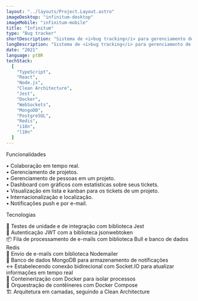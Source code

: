 ```yaml
---
layout: "../layouts/Project.Layout.astro"
imageDesktop: "infinitum-desktop"
imageMobile: "infinitum-mobile"
title: "Infinitum"
type: "Bug tracker"
shortDescription: "Sistema de <i>bug tracking</i> para gerenciamento de projetos e rastreamento de problemas."
longDescription: "Sistema de <i>bug tracking</i> para gerenciamento de projetos e rastreamento de problemas em tempo real. TCC apresentado à ETEC Elias Nechar, como parte dos requisitos para a obtenção do título de Técnico em Desenvolvimento de Sistemas."
date: "2021"
language: ptBR
techStack:
  [
    "TypeScript",
    "React",
    "Node.js",
    "Clean Architecture",
    "Jest",
    "Docker",
    "WebSockets",
    "MongoDB",
    "PostgreSQL",
    "Redis",
    "i18n",
    "l10n"
  ]
---
```



<TypographyComponent
  class="mt-8 mb-4"
  color="var(--foreground)"
  variant="h1-serif">
    Funcionalidades
</TypographyComponent>

• Colaboração em tempo real. <br />
• Gerenciamento de projetos. <br />
• Gerenciamento de pessoas em um projeto. <br />
• Dashboard com gráficos com estatísticas sobre seus tickets. <br />
• Visualização em lista e kanban para os tickets de um projeto. <br />
• Internacionalização e localização. <br />
• Notificações push e por e-mail. <br />

<TypographyComponent
  class="mt-8 mb-4"
  color="var(--foreground)"
  variant="h1-serif">
    Tecnologias
</TypographyComponent>

🧪 Testes de unidade e de integração com biblioteca Jest
<br />
🔑 Autenticação JWT com a biblioteca jsonwebtoken
<br />
📦 Fila de processamento de e-mails com biblioteca Bull e banco de dados Redis
<br />
📨 Envio de e-mails com biblioteca Nodemailer
<br />
📑 Banco de dados MongoDB para armazenamento de notificações
<br />
↔️ Estabelecendo conexão bidirecional com Socket.IO para atualizar informações em tempo real
<br />
🐋 Conteinerização com Docker para isolar processos
<br />
🚢 Orquestração de contêineres com Docker Compose
<br />
🏗️ Arquitetura em camadas, seguindo a Clean Architecture
